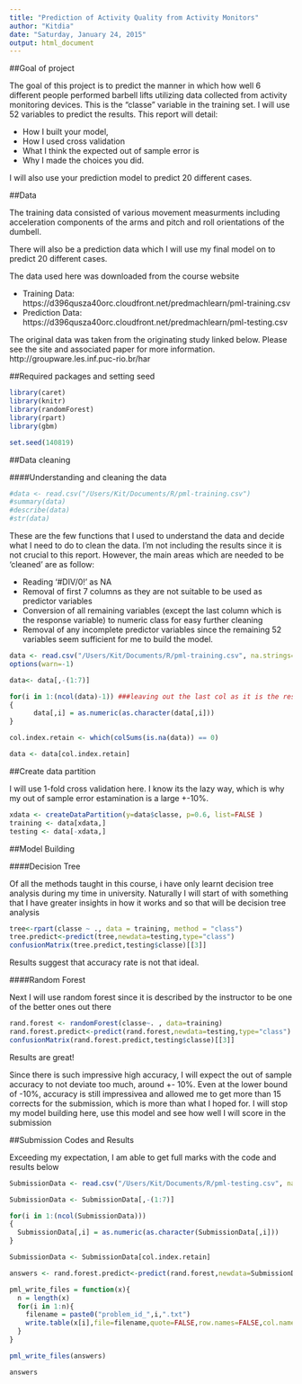```yaml
---
title: "Prediction of Activity Quality from Activity Monitors"
author: "Kitdia"
date: "Saturday, January 24, 2015"
output: html_document
---
```


##Goal of project

The goal of this project is to predict the manner in which how well 6 different people performed barbell lifts utilizing data collected from activity monitoring devices. This is the "classe" variable in the training set. I will use 52 variables to predict the results. This report will detail:

- How I built your model, 
- How I used cross validation
- What I think the expected out of sample error is
- Why I made the choices you did. 

I will also use your prediction model to predict 20 different cases. 

##Data

The training data consisted of various movement measurments including acceleration components of the arms and pitch and roll orientations of the dumbell. 

There will also be a prediction data which I will use my final model on to predict 20 different cases.

The data used here was downloaded from the course website

- Training Data: https://d396qusza40orc.cloudfront.net/predmachlearn/pml-training.csv
- Prediction Data: https://d396qusza40orc.cloudfront.net/predmachlearn/pml-testing.csv

The original data was taken from the originating study linked below. Please see the site and associated paper for more information. http://groupware.les.inf.puc-rio.br/har

##Required packages and setting seed

```r
library(caret)
library(knitr)
library(randomForest)
library(rpart)
library(gbm)

set.seed(140819)
```

##Data cleaning

####Understanding and cleaning the data

```r
#data <- read.csv("/Users/Kit/Documents/R/pml-training.csv")
#summary(data)
#describe(data)
#str(data)
```

These are the few functions that I used to understand the data and decide what I need to do to clean the data. I'm not including the results since it is not crucial to this report. However, the main areas which are needed to be 'cleaned' are as follow:

- Reading '#DIV/0!' as NA
- Removal of first 7 columns as they are not suitable to be used as predictor variables
- Conversion of all remaining variables (except the last column which is the response variable) to numeric class for easy further cleaning
- Removal of any incomplete predictor variables since the remaining 52 variables seem sufficient for me to build the model.

```r

data <- read.csv("/Users/Kit/Documents/R/pml-training.csv", na.strings=c("#DIV/0!") )
options(warn=-1)

data<- data[,-(1:7)]

for(i in 1:(ncol(data)-1)) ###leaving out the last col as it is the response variable
{
      data[,i] = as.numeric(as.character(data[,i]))
}

col.index.retain <- which(colSums(is.na(data)) == 0)

data <- data[col.index.retain]

```

##Create data partition

I will use 1-fold cross validation here. I know its the lazy way, which is why my out of sample error estamination is a large +-10%.

```r
xdata <- createDataPartition(y=data$classe, p=0.6, list=FALSE )
training <- data[xdata,]
testing <- data[-xdata,]
```

##Model Building

####Decision Tree

Of all the methods taught in this course, i have only learnt decision tree analysis during my time in university. Naturally I will start of with something that I have greater insights in how it works and so that will be decision tree analysis

```r
tree<-rpart(classe ~ ., data = training, method = "class")
tree.predict<-predict(tree,newdata=testing,type="class")
confusionMatrix(tree.predict,testing$classe)[[3]]
```

Results suggest that accuracy rate is not that ideal.

####Random Forest

Next I will use random forest since it is described by the instructor to be one of the better ones out there

```r
rand.forest <- randomForest(classe~. , data=training)
rand.forest.predict<-predict(rand.forest,newdata=testing,type="class")
confusionMatrix(rand.forest.predict,testing$classe)[[3]]
```

Results are great!

Since there is such impressive high accuracy, I will expect the out of sample accuracy to not deviate too much, around +- 10%. Even at the lower bound of -10%, accuracy is still impressivea and allowed me to get more than 15 corrects for the submission, which is more than what I hoped for. I will stop my model building here, use this model and see how well I will score in the submission

##Submission Codes and Results

Exceeding my expectation, I am able to get full marks with the code and results below

```r
SubmissionData <- read.csv("/Users/Kit/Documents/R/pml-testing.csv", na.strings=c("#DIV/0!"))

SubmissionData <- SubmissionData[,-(1:7)]

for(i in 1:(ncol(SubmissionData)))
{
  SubmissionData[,i] = as.numeric(as.character(SubmissionData[,i]))
}

SubmissionData <- SubmissionData[col.index.retain]

answers <- rand.forest.predict<-predict(rand.forest,newdata=SubmissionData,type="class")

pml_write_files = function(x){
  n = length(x)
  for(i in 1:n){
    filename = paste0("problem_id_",i,".txt")
    write.table(x[i],file=filename,quote=FALSE,row.names=FALSE,col.names=FALSE)
  }
}

pml_write_files(answers)

answers
```

